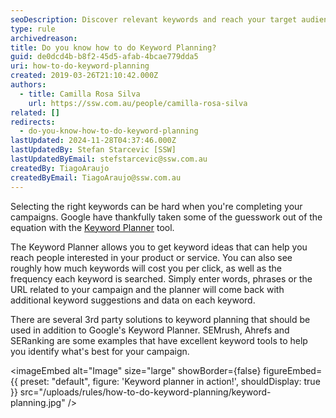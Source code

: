 ```yaml
---
seoDescription: Discover relevant keywords and reach your target audience with Google's Keyword Planner, a powerful tool that suggests ideas and provides cost-per-click estimates.
type: rule
archivedreason:
title: Do you know how to do Keyword Planning?
guid: de0dcd4b-b8f2-45d5-afab-4bcae779dda5
uri: how-to-do-keyword-planning
created: 2019-03-26T21:10:42.000Z
authors:
  - title: Camilla Rosa Silva
    url: https://ssw.com.au/people/camilla-rosa-silva
related: []
redirects:
  - do-you-know-how-to-do-keyword-planning
lastUpdated: 2024-11-28T04:37:46.000Z
lastUpdatedBy: Stefan Starcevic [SSW]
lastUpdatedByEmail: stefstarcevic@ssw.com.au
createdBy: TiagoAraujo
createdByEmail: TiagoAraujo@ssw.com.au
---
```


Selecting the right keywords can be hard when you're completing your campaigns. Google have thankfully taken some of the guesswork out of the equation with the [Keyword Planner](https://accounts.google.com/AccountChooser?service=adwords&continue=https://adwords.google.com/um/identity?authuser%3D0%26dst%3D/ko/KeywordPlanner/Home?__c%253D2391759060%2526__u%253D7273152930%2526authuser%253D0%2526__o%253Dcues%26frag%3Dsearch%26a%3D1&skipvpage=true) tool.

The Keyword Planner allows you to get keyword ideas that can help you reach people interested in your product or service. You can also see roughly how much keywords will cost you per click, as well as the frequency each keyword is searched. Simply enter words, phrases or the URL related to your campaign and the planner will come back with additional keyword suggestions and data on each keyword.

There are several 3rd party solutions to keyword planning that should be used in addition to Google's Keyword Planner. SEMrush, Ahrefs and SERanking are some examples that have excellent keyword tools to help you identify what's best for your campaign.

<imageEmbed
  alt="Image"
  size="large"
  showBorder={false}
  figureEmbed={{
    preset: "default",
    figure: 'Keyword planner in action!',
    shouldDisplay: true
  }}
  src="/uploads/rules/how-to-do-keyword-planning/keyword-planning.jpg"
/>
